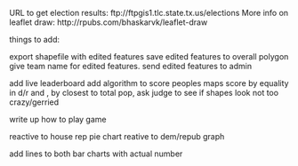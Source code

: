 
URL to get election results: 
	ftp://ftpgis1.tlc.state.tx.us/elections
More info on leaflet draw:
	http://rpubs.com/bhaskarvk/leaflet-draw

things to add:

export shapefile with edited features
save edited features to overall polygon
give team name for edited features.
send edited features to admin


add live leaderboard
add algorithm to score peoples maps
score by equality in d/r and , by closest to total pop, ask judge to see if shapes look not too crazy/gerried


write up how to play game

reactive to house rep pie chart
reative to dem/repub graph

add lines to both bar charts with actual number
